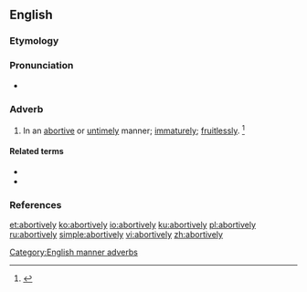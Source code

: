 ==English==

===Etymology===
{{suffix|abortive|ly|lang=en}}

===Pronunciation===
* {{a|US}} {{IPA|/əˈbɔɹ.tɪv.li/|lang=en}}

===Adverb===
{{en-adv}}

# In an [[abortive]] or [[untimely]] manner; [[immaturely]]; [[fruitlessly]]. {{defdate|First attested in the mid 16<sup>th</sup> century.}}<ref name=SOED>{{R:SOED5|page=7}}</ref>

====Related terms====
* {{l|en|abort}}
* {{l|en|abortion}}

===References===
<references/>

[[Category:English manner adverbs]]

[[et:abortively]]
[[ko:abortively]]
[[io:abortively]]
[[ku:abortively]]
[[pl:abortively]]
[[ru:abortively]]
[[simple:abortively]]
[[vi:abortively]]
[[zh:abortively]]